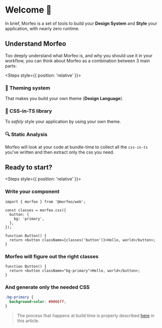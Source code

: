
# Welcome 👋

In brief, Morfeo is a set of tools to build your **Design System** and **Style** your application, with nearly zero runtime.

## Understand Morfeo

Too deeply understand what Morfeo is, and why you should use it in your workflow, you can think about Morfeo as a combination between 3 main parts:

<Steps style={{ position: 'relative' }}>

### 🎨 Theming system

That makes you build your own theme (**Design Language**).

### 💅 CSS-in-TS library

To _safely_ style your application by using your own theme.

### 🔍 Static Analysis

Morfeo will look at your code at bundle-time to collect all the `css-in-ts` you've written and then extract
only the css you need.

</Steps>

## Ready to start?

<Steps style={{ position: 'relative' }}>

### Write your component

```tsx {1, 3-7} /classes('button')/ copy showLineNumbers filename="Button.tsx"
import { morfeo } from '@morfeo/web';

const classes = morfeo.css({
  button: {
    bg: 'primary',
  },
});

function Button() {
  return <button className={classes('button')}>Hello, world</button>;
}
```

### Morfeo will figure out the right classes

```tsx {1-5} /classes('button')/ showLineNumbers filename="Button.tsx"
function Button() {
  return <button className="bg-primary">Hello, world</button>;
}
```

### And generate only the needed CSS

```css /.bg-primary/ showLineNumbers filename="morfeo.css"
.bg-primary {
  background-color: #0066ff;
}
```

> The process that happens at build time is properly described [here](./todo) in this article.

</Steps>
